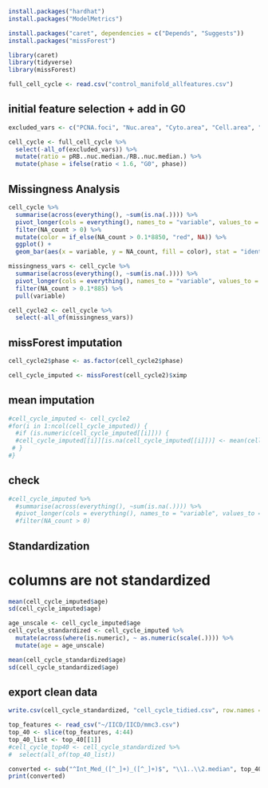
```r
install.packages("hardhat")
install.packages("ModelMetrics")
```

```r
install.packages("caret", dependencies = c("Depends", "Suggests"))
install.packages("missForest")
```

```r
library(caret)
library(tidyverse)
library(missForest)
```

```r
full_cell_cycle <- read.csv("control_manifold_allfeatures.csv")
```


## initial feature selection + add in G0
```r
excluded_vars <- c("PCNA.foci", "Nuc.area", "Cyto.area", "Cell.area", "DNA.content", "Unnamed..0.1.1", "annotated.age", "annotated.phase")

cell_cycle <- full_cell_cycle %>%
  select(-all_of(excluded_vars)) %>%
  mutate(ratio = pRB..nuc.median./RB..nuc.median.) %>%
  mutate(phase = ifelse(ratio < 1.6, "G0", phase))
```


## Missingness Analysis
```r
cell_cycle %>%
  summarise(across(everything(), ~sum(is.na(.)))) %>%
  pivot_longer(cols = everything(), names_to = "variable", values_to = "NA_count") %>%
  filter(NA_count > 0) %>%
  mutate(color = if_else(NA_count > 0.1*8850, "red", NA)) %>%
  ggplot() +
  geom_bar(aes(x = variable, y = NA_count, fill = color), stat = "identity")
```

```r
missingness_vars <- cell_cycle %>%
  summarise(across(everything(), ~sum(is.na(.)))) %>%
  pivot_longer(cols = everything(), names_to = "variable", values_to = "NA_count") %>%
  filter(NA_count > 0.1*885) %>%
  pull(variable)
```

```r
cell_cycle2 <- cell_cycle %>%
  select(-all_of(missingness_vars))
```

## missForest imputation

```r
cell_cycle2$phase <- as.factor(cell_cycle2$phase)

cell_cycle_imputed <- missForest(cell_cycle2)$ximp
```

## mean imputation

```r
#cell_cycle_imputed <- cell_cycle2
#for(i in 1:ncol(cell_cycle_imputed)) {
  #if (is.numeric(cell_cycle_imputed[[i]])) {
  #cell_cycle_imputed[[i]][is.na(cell_cycle_imputed[[i]])] <- mean(cell_cycle_imputed[[i]], na.rm = TRUE)
 # }
#}  
```

## check
```r
#cell_cycle_imputed %>%
  #summarise(across(everything(), ~sum(is.na(.)))) %>%
  #pivot_longer(cols = everything(), names_to = "variable", values_to = "NA_count") %>%
  #filter(NA_count > 0)
```

## Standardization

# columns are not standardized
```r
mean(cell_cycle_imputed$age)
sd(cell_cycle_imputed$age)
```

```r
age_unscale <- cell_cycle_imputed$age
cell_cycle_standardized <- cell_cycle_imputed %>%
  mutate(across(where(is.numeric), ~ as.numeric(scale(.)))) %>%
  mutate(age = age_unscale)
```

```r
mean(cell_cycle_standardized$age)
sd(cell_cycle_standardized$age)
```


## export clean data
```r
write.csv(cell_cycle_standardized, "cell_cycle_tidied.csv", row.names = FALSE)
```

```r
top_features <- read_csv("~/IICD/IICD/mmc3.csv")
top_40 <- slice(top_features, 4:44)
top_40_list <- top_40[[1]]
#cell_cycle_top40 <- cell_cycle_standardized %>%
#  select(all_of(top_40_list))
```
```r
converted <- sub("^Int_Med_([^_]+)_([^_]+)$", "\\1..\\2.median", top_40_list)
print(converted)
```


